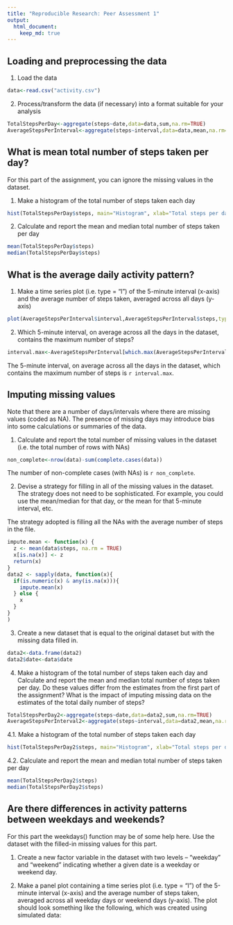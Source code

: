 ```yaml
---
title: "Reproducible Research: Peer Assessment 1"
output: 
  html_document:
    keep_md: true
---
```



## Loading and preprocessing the data

1. Load the data

```r
data<-read.csv("activity.csv")
```

2. Process/transform the data (if necessary) into a format suitable for your analysis


```r
TotalStepsPerDay<-aggregate(steps~date,data=data,sum,na.rm=TRUE)
AverageStepsPerInterval<-aggregate(steps~interval,data=data,mean,na.rm=TRUE)
```

## What is mean total number of steps taken per day?

For this part of the assignment, you can ignore the missing values in the dataset.

1. Make a histogram of the total number of steps taken each day

```r
hist(TotalStepsPerDay$steps, main="Histogram", xlab="Total steps per day")
```

2. Calculate and report the mean and median total number of steps taken per day

```r
mean(TotalStepsPerDay$steps)
median(TotalStepsPerDay$steps)

```

## What is the average daily activity pattern?

1. Make a time series plot (i.e. type = "l") of the 5-minute interval (x-axis) and the average number of steps taken, averaged across all days (y-axis)

```r
plot(AverageStepsPerInterval$interval,AverageStepsPerInterval$steps,type="l",xlab="Day Interval",ylab="Average number of steps",main="Average number of steps by Day Interval")
```

2. Which 5-minute interval, on average across all the days in the dataset, contains the maximum number of steps?


```r
interval.max<-AverageStepsPerInterval[which.max(AverageStepsPerInterval$steps),]$interval
```

The 5-minute interval, on average across all the days in the dataset, which contains the maximum number of steps is `r interval.max`.

## Imputing missing values

Note that there are a number of days/intervals where there are missing values (coded as NA). The presence of missing days may introduce bias into some calculations or summaries of the data.

1. Calculate and report the total number of missing values in the dataset (i.e. the total number of rows with NAs)

```r
non_complete<-nrow(data)-sum(complete.cases(data))
```

The number of non-complete cases (with NAs) is `r non_complete`.

2. Devise a strategy for filling in all of the missing values in the dataset. The strategy does not need to be sophisticated. For example, you could use the mean/median for that day, or the mean for that 5-minute interval, etc.

The strategy adopted is filling all the NAs with the average number of steps in the file.

```r

impute.mean <- function(x) {
  z <- mean(data$steps, na.rm = TRUE)
  x[is.na(x)] <- z
  return(x)
}
data2 <- sapply(data, function(x){
  if(is.numeric(x) & any(is.na(x))){
    impute.mean(x)
  } else {
    x
  }
}
)
```

3. Create a new dataset that is equal to the original dataset but with the missing data filled in.

```r
data2<-data.frame(data2)
data2$date<-data$date
```

4. Make a histogram of the total number of steps taken each day and Calculate and report the mean and median total number of steps taken per day. Do these values differ from the estimates from the first part of the assignment? What is the impact of imputing missing data on the estimates of the total daily number of steps?

```r
TotalStepsPerDay2<-aggregate(steps~date,data=data2,sum,na.rm=TRUE)
AverageStepsPerInterval2<-aggregate(steps~interval,data=data2,mean,na.rm=TRUE)
```

4.1. Make a histogram of the total number of steps taken each day

```r
hist(TotalStepsPerDay2$steps, main="Histogram", xlab="Total steps per day")
```

4.2. Calculate and report the mean and median total number of steps taken per day

```r
mean(TotalStepsPerDay2$steps)
median(TotalStepsPerDay2$steps)

```

## Are there differences in activity patterns between weekdays and weekends?

For this part the weekdays() function may be of some help here. Use the dataset with the filled-in missing values for this part.

1. Create a new factor variable in the dataset with two levels -- "weekday" and "weekend" indicating whether a given date is a weekday or weekend day.

2. Make a panel plot containing a time series plot (i.e. type = "l") of the 5-minute interval (x-axis) and the average number of steps taken, averaged across all weekday days or weekend days (y-axis). The plot should look something like the following, which was created using simulated data: